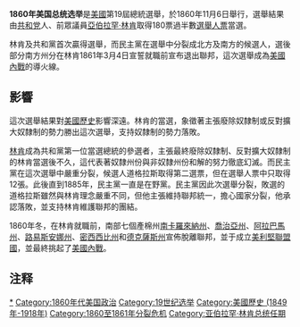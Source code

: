 {{Infobox election
| election_name = 1860年美国总统选举
| country = United States
| flag_year = 1859
| type = presidential
| ongoing = no
| previous_election = 1856年美国总统选举
| previous_year = 1856
| election_date = 1860年11月6日
| next_election = 1864
| next_year = [[1864年美国总统选举|1864]]
| turnout=81.2%<ref>{{cite web|url=http://www.presidency.ucsb.edu/data/turnout.php|title=Voter Turnout in Presidential Elections|work=The American Presidency Project|publisher=[[UC_Santa_Barbara|UC Santa Barbara]]|accessdate=2016-12-11|archive-date=2018-09-24|archive-url=https://web.archive.org/web/20180924221319/http://www.presidency.ucsb.edu/data/turnout.php|dead-url=no}}</ref> {{increase}} 2.3%
| image1 = [[File:Abraham_Lincoln_O-55,_1861-crop.jpg|155x155px]]
| nominee1 = '''[[亚伯拉罕·林肯|亚伯拉罕·林肯]]'''
| party1 = {{GOP}}
| home_state1 = [[伊利诺伊州|伊利诺伊州]]
| running_mate1 = '''[[汉尼巴尔·哈姆林|汉尼巴尔·哈姆林]]'''
| electoral_vote1 = '''180'''
| states_carried1 = '''18'''
| popular_vote1 = '''1,865,908'''
| percentage1 = '''39.8%'''
| map_image = ElectoralCollege1860.svg
| map_size = 350px
| map_caption = 总统选举结果地图， <span style="color:red;">红色</span>为林肯胜出的州，<span style="color:#04B404;">绿色</span>为布雷肯里奇，<span style="color:#FF7F2A;">橙色</span>为贝尔，<span style="color:blue;">蓝色</span>为道格拉斯。
| title = 总统
| before_election = [[詹姆斯·布坎南|詹姆斯·布坎南]]
| before_party = {{DP}}
| after_election = [[亚伯拉罕·林肯|亚伯拉罕·林肯]]
| after_party = {{GOP}}
| image2 = [[File:John_C_Breckinridge-04775-restored.jpg|155x155px]]
| nominee2 = [[约翰·C·布雷肯里奇|约翰·C·布雷肯里奇]]
| party2 = [[民主党_(美国)|南方民主党]]
| home_state2 = [[肯塔基州|肯塔基州]]
| running_mate2 = {{link-en|约瑟夫·莱恩|Joseph Lane}}
| states_carried2 = 11
| electoral_vote2 = 72
| popular_vote2 = 848,019
| percentage2 = 18.1%
| image4 = [[File:John-bell-brady-handy-cropped.jpg|155x155px]]
| nominee4 = {{link-en|约翰·贝尔（田纳西州政客）|John Bell (Tennessee politician)|约翰·贝尔}}
| party4 = {{link-en|宪法联合党|Constitutional Union Party (United States)}}
| home_state4 = [[田纳西州|田纳西州]]
| running_mate4 = [[爱德华·埃弗里特|爱德华·埃弗里特]]
| states_carried4 = 3
| electoral_vote4 = 39
| popular_vote4 = 590,901
| percentage4 = 12.6%
| image5 = [[File:BradyHandy-StephenADouglas_restored.jpg|155x155px]]
| nominee5 = [[史蒂芬·A·道格拉斯|史蒂芬·A·道格拉斯]]
| party5 = [[民主党_(美国)|北方民主党]]
| color5 = 3333FF
| home_state5 = [[伊利诺伊州|伊利诺伊州]]
| running_mate5 = {{link-en|赫歇尔·V·约翰逊|Herschel V. Johnson}}
| electoral_vote5 = 12
| states_carried5 = 1
| popular_vote5 = 1,380,202
| percentage5 = 29.5%
}}
{{南北戰爭導火線}}
'''1860年美国总统选举'''是[[美國|美國]]第19屆總統選舉，於1860年11月6日舉行，選舉結果由[[共和黨_(美国)|共和党]]人、前眾議員[[亞伯拉罕·林肯|亞伯拉罕·林肯]]取得180票過半數[[選舉人票|選舉人票]]當選。

林肯及共和黨首次贏得選舉，而民主黨在選舉中分裂成北方及南方的候選人，選後部分南方州分在林肯1861年3月4日宣誓就職前宣布退出聯邦，這次選舉成為[[美國內戰|美國內戰]]的導火線。

== 影響 ==
這次選舉結果對[[美國歷史|美國歷史]]影響深遠。林肯的當選，象徵著主張廢除奴隸制或反對擴大奴隸制的勢力勝出這次選舉，支持奴隸制的勢力落敗。

[[林肯|林肯]]成為共和黨第一位當選總統的參選者，主張最終廢除奴隸制、反對擴大奴隸制的林肯當選後不久，這代表著奴隸州份與非奴隸州份和解的努力徹底幻滅。而民主黨在這次選舉中嚴重分裂，候選人道格拉斯取得第二選票，但在選舉人票中只取得12張。此後直到1885年，民主黨一直是在野黨。民主黨因此次選舉分裂，敗選的道格拉斯雖然與林肯理念嚴重不同，但他主張維持聯邦統一，擔心國家分裂，他承認落敗，並支持林肯維護聯邦的團結。

1860年冬，在林肯就職前，南部七個產棉州[[南卡羅來納州|南卡羅來納州]]、[[喬治亞州|喬治亞州]]、[[阿拉巴馬州|阿拉巴馬州]]、[[路易斯安娜州|路易斯安娜州]]、[[密西西比州|密西西比州]]和[[德克薩斯州|德克薩斯州]]宣佈脫離聯邦，並于成立[[美利堅聯盟國|美利堅聯盟國]]，並最終挑起了[[美國內戰|美國內戰]]。

== 注释 ==

{{Reflist}}
{{Uspresidentialelections}}

[[Category:1860年美國總統選舉|*]]
[[Category:1860年代美国政治|Category:1860年代美国政治]]
[[Category:19世纪选举|Category:19世纪选举]]
[[Category:美國歷史_(1849年-1918年)|Category:美國歷史 (1849年-1918年)]]
[[Category:1860至1861年分裂危机|Category:1860至1861年分裂危机]]
[[Category:亚伯拉罕·林肯总统任期|Category:亚伯拉罕·林肯总统任期]]